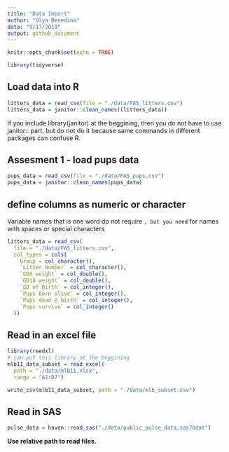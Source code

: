 ```yaml
---
title: "Data Import"
author: "Olya Besedina"
data: "9/17/2019"
output: github_document
---
```


```r
knitr::opts_chunk$set(echo = TRUE)

library(tidyverse)

```

## Load data into R
```r
litters_data = read_csv(file = "./data/FAS_litters.csv")
litters_data = janitor::clean_names((litters_data))


```
If you include library(janitor) at the beggining, then you do not have to use janitor:: part, but do not do it because same commands in different packages can confuse R. 



## Assesment 1 - load pups data
```r
pups_data = read_csv(file = "./data/FAS_pups.csv")
pups_data = janitor::clean_names(pups_data)

```

## define columns as numeric or character
Variable names that is one word do not require ``, but you need `` for names with spaces or special characters 
```r
litters_data = read_csv(
  file = "./data/FAS_litters.csv",
  col_types = cols(
    Group = col_character(),
    `Litter Number` = col_character(),
    `GD0 weight` = col_double(),
    `GD18 weight` = col_double(),
    `GD of Birth` = col_integer(),
    `Pups born alive` = col_integer(),
    `Pups dead @ birth` = col_integer(),
    `Pups survive` = col_integer()
  ))
```

## Read in an excel file
```r
library(readxl)
# can put this library at the beggining
mlb11_data_subset = read_excel(
  path = "./data/mlb11.xlsx",
  range = "A1:D7")

write_csv(mlb11_data_subset, path = "./data/mlb_subset.csv")
```

## Read in SAS
```r
pulse_data = haven::read_sas("./data/public_pulse_data.sas7bdat") 
```

**Use relative path to read files.** 








